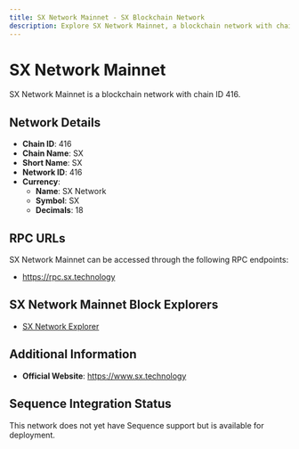 ```yaml
--- 
title: SX Network Mainnet - SX Blockchain Network
description: Explore SX Network Mainnet, a blockchain network with chain ID 416. Learn about its native currency, SX Network, and how to interact with the network.
---
```


# SX Network Mainnet

SX Network Mainnet is a blockchain network with chain ID 416.

## Network Details

- **Chain ID**: 416
- **Chain Name**: SX
- **Short Name**: SX
- **Network ID**: 416
- **Currency**: 
  - **Name**: SX Network
  - **Symbol**: SX
  - **Decimals**: 18

## RPC URLs

SX Network Mainnet can be accessed through the following RPC endpoints:

- https://rpc.sx.technology

## SX Network Mainnet Block Explorers

- [SX Network Explorer](https://explorer.sx.technology)

## Additional Information

- **Official Website**: https://www.sx.technology

## Sequence Integration Status

This network does not yet have Sequence support but is available for deployment.
